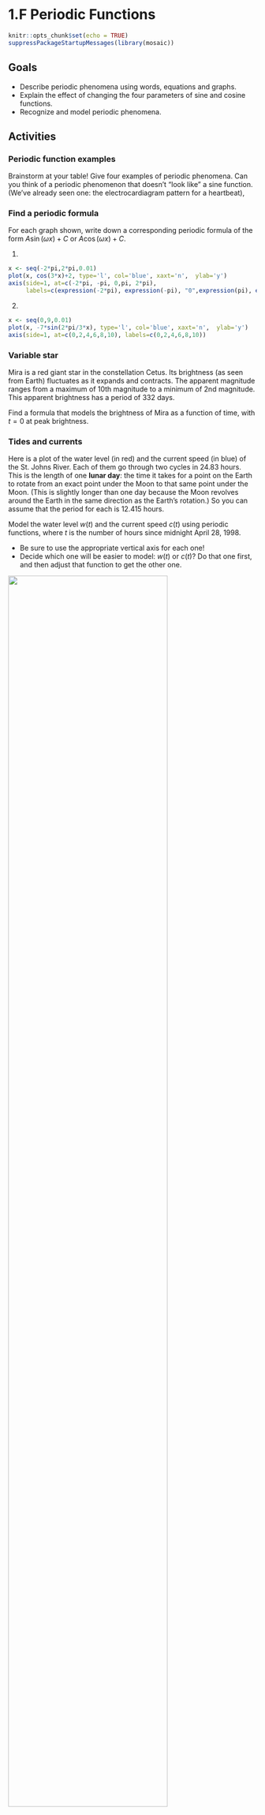 # 1.F Periodic Functions


```r
knitr::opts_chunk$set(echo = TRUE)
suppressPackageStartupMessages(library(mosaic))
```

##  Goals

* Describe periodic phenomena using words, equations and graphs.
* Explain the effect of changing the four parameters of sine and cosine functions.
* Recognize and model periodic phenomena.


##  Activities

### Periodic function examples

Brainstorm at your table! Give four examples of periodic phenomena. Can you think of a periodic phenomenon that doesn't "look like" a sine function. (We've already seen one: the electrocardiagram pattern for a heartbeat),


### Find a periodic formula
For each graph shown, write down a corresponding periodic formula of the form $A \sin(\omega x) + C$ or $A \cos(\omega x) + C$.


<!--
1. 

```r
x <- seq(0,20*pi,0.01)
plot(x, -8 * cos(x/10), type='l', col='blue', xaxt='n',  ylab='y')
axis(side=1, at=c(0,5*pi, 10*pi, 15*pi, 20*pi), labels=c("0",expression(5*pi), expression(10*pi), expression(15*pi), expression(20*pi)))

```

-->

1.

```r
x <- seq(-2*pi,2*pi,0.01)
plot(x, cos(3*x)+2, type='l', col='blue', xaxt='n',  ylab='y')
axis(side=1, at=c(-2*pi, -pi, 0,pi, 2*pi),
     labels=c(expression(-2*pi), expression(-pi), "0",expression(pi), expression(2*pi)))
```



2.

```r
x <- seq(0,9,0.01)
plot(x, -7*sin(2*pi/3*x), type='l', col='blue', xaxt='n',  ylab='y')
axis(side=1, at=c(0,2,4,6,8,10), labels=c(0,2,4,6,8,10))

```




<!--
3.

```r
x <- seq(0,pi,0.01)
plot(x, -40*sin(2*x)+50, type='l', col='blue', xaxt='n',  ylab='y')
axis(side=1, at=c(0,pi/2, pi), labels=c("0",expression(pi/2), expression(pi)))

```
-->

### Variable star

Mira is a red giant star in the constellation Cetus. Its brightness (as seen from Earth) fluctuates as it expands and contracts. The apparent magnitude ranges from a maximum of 10th magnitude to a minimum of 2nd magnitude. This apparent brightness has a period of 332 days.

Find a formula that models the brightness of Mira as a function of time, with $t=0$ at peak brightness.

### Tides and currents

 Here is a plot of the water level (in red) and the current speed (in blue) of the St. Johns River. Each of them go through two cycles in 24.83 hours. This is the length of one **lunar day**: the time it takes for a point on the Earth to rotate from an exact point under the Moon to that same point under the Moon. (This is slightly longer than one day because the Moon revolves around the Earth in the same direction as the Earth's rotation.) So you can assume that the period for each is 12.415 hours.

Model the water level $w(t)$ and the current speed $c(t)$ using periodic functions, where $t$ is the number of hours since midnight April 28, 1998. 

* Be sure to use the appropriate vertical axis for each one!
* Decide which one will be easier to model: $w(t)$ or $c(t)$? Do that one first, and then adjust that function to get the other one.

![](images/tidevscurrentstjohns.jpeg){width=80%}

Image Source: https://tidesandcurrents.noaa.gov/


<!--   actually take 25 hour cycle!!!  Unlike a 24-hour solar day, a lunar day lasts 24 hours and 50 minutes. This occurs because the moon revolves around the Earth in the same direction that the Earth is rotating on its axis  -->

### Rainfall in Seattle

Here is the average rainfall in Seattle.

**Month**   | Jan | Feb | Mar | Apr | May | Jun | Jul | Aug | Sep | Oct | Nov | Dec 
-------|-------|-------|-------|-------|-------|-------|-------|-------|-------|-------|-------|-------
**Rainfall** (inches) | 5.1 | 3.9 | 4 | 2.8 | 1.9 | 1.5 | 0.9 | 1.2 | 1.9 | 3.2 | 5.4 |  6.1

Model the monthly rainfall with a periodic function $r(t)$ where $t=0$ corresponds to January. Your function must attain its maximum in December, so you will need a horizontal shift!


## Solutions


### Periodic function examples

There are lots of period functions. How about:

* The average monthly temperature in St Paul. The period of this function is one year, and it looks a lot like a sine function.
* The traffic on I-94. The period of this function is one week.
* The number of students in our classrrom. The period of this function is one week.
* The percentage of the moon that is illuminated. The period of this function is one lunar month.

### Find a periodic formula




1. The function is $\cos\left(3x \right)+1$




2. The function is $-6 \sin\left(\frac{2\pi}{3} \right)$



### Variable star

The amplitude is $(10-2)/2=4$ and the vertical shift is $(10+2)/2=6$. The period is 332 days, so our formula is
$$ 4 \cos \left( \frac{2 \pi}{335} t\right).$$

### Tides and currents


The current speed uses the vertical axis on the left. The maximum is 3 and the minimum is -3. So the amplitude is 3 and there is no vertical shift. The maximuum is achieved at $t=0$, so we can just use a cosine curve:
$$
c(t) = 3 \cos \left( \frac{2 \pi}{12.415} t \right)
$$

The water level is modeled by a cosine curve *shifted to the right*. The water level has amplitude $(5.5 - (-0.5))/2) = 6/2=3$ and vertical shift $(5.5 + (-0.5))/2) = 3$. The period is $12.415$ hours, and we must shift to the right by one fourth of that amount, so $\phi=-12.415/4 \approx  -3.1$. So
$$ w(t) = 3 \cos \left( \frac{2 \pi}{12.415} ( t - 3.1) \right)  +3$$


### Rainfall in Seattle

The amplitude is about $5/2=2.5$ and the vertical shift is $7/2=3.5$. The period is 12 months. We reach our peak in December, so we must shift a cosine curve to the left by $\phi=1$ unit. So our function is
$$ r(t) = 2.5 \cos \left( \frac{2\pi}{12} ( t + 1) \right) + 3.5.$$


